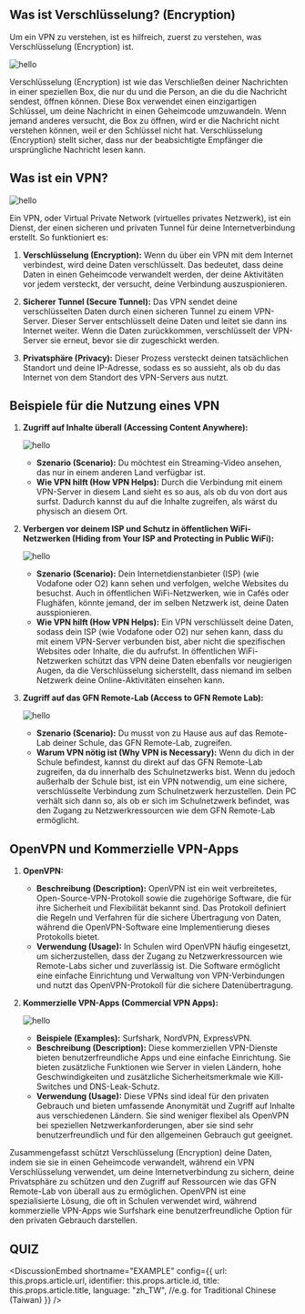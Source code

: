 ## Was ist Verschlüsselung? (Encryption)

Um ein VPN zu verstehen, ist es hilfreich, zuerst zu verstehen, was Verschlüsselung (Encryption) ist.

![hello](/how-encryption-works.png)

Verschlüsselung (Encryption) ist wie das Verschließen deiner Nachrichten in einer speziellen Box, die nur du und die Person, an die du die Nachricht sendest, öffnen können. Diese Box verwendet einen einzigartigen Schlüssel, um deine Nachricht in einen Geheimcode umzuwandeln. Wenn jemand anderes versucht, die Box zu öffnen, wird er die Nachricht nicht verstehen können, weil er den Schlüssel nicht hat. Verschlüsselung (Encryption) stellt sicher, dass nur der beabsichtigte Empfänger die ursprüngliche Nachricht lesen kann.

## Was ist ein VPN?

![hello](/a5E60vL_700bwp.png)

Ein VPN, oder Virtual Private Network (virtuelles privates Netzwerk), ist ein Dienst, der einen sicheren und privaten Tunnel für deine Internetverbindung erstellt. So funktioniert es:

1. **Verschlüsselung (Encryption):** Wenn du über ein VPN mit dem Internet verbindest, wird deine Daten verschlüsselt. Das bedeutet, dass deine Daten in einen Geheimcode verwandelt werden, der deine Aktivitäten vor jedem versteckt, der versucht, deine Verbindung auszuspionieren.

2. **Sicherer Tunnel (Secure Tunnel):** Das VPN sendet deine verschlüsselten Daten durch einen sicheren Tunnel zu einem VPN-Server. Dieser Server entschlüsselt deine Daten und leitet sie dann ins Internet weiter. Wenn die Daten zurückkommen, verschlüsselt der VPN-Server sie erneut, bevor sie dir zugeschickt werden.

3. **Privatsphäre (Privacy):** Dieser Prozess versteckt deinen tatsächlichen Standort und deine IP-Adresse, sodass es so aussieht, als ob du das Internet von dem Standort des VPN-Servers aus nutzt.

## Beispiele für die Nutzung eines VPN

1. **Zugriff auf Inhalte überall (Accessing Content Anywhere):**

   ![hello](/eu13.png)

   - **Szenario (Scenario):** Du möchtest ein Streaming-Video ansehen, das nur in einem anderen Land verfügbar ist.
   - **Wie VPN hilft (How VPN Helps):** Durch die Verbindung mit einem VPN-Server in diesem Land sieht es so aus, als ob du von dort aus surfst. Dadurch kannst du auf die Inhalte zugreifen, als wärst du physisch an diesem Ort.

2. **Verbergen vor deinem ISP und Schutz in öffentlichen WiFi-Netzwerken (Hiding from Your ISP and Protecting in Public WiFi):**

   ![hello](/anon.jpeg)

   - **Szenario (Scenario):** Dein Internetdienstanbieter (ISP) (wie Vodafone oder O2) kann sehen und verfolgen, welche Websites du besuchst. Auch in öffentlichen WiFi-Netzwerken, wie in Cafés oder Flughäfen, könnte jemand, der im selben Netzwerk ist, deine Daten ausspionieren.
   - **Wie VPN hilft (How VPN Helps):** Ein VPN verschlüsselt deine Daten, sodass dein ISP (wie Vodafone oder O2) nur sehen kann, dass du mit einem VPN-Server verbunden bist, aber nicht die spezifischen Websites oder Inhalte, die du aufrufst. In öffentlichen WiFi-Netzwerken schützt das VPN deine Daten ebenfalls vor neugierigen Augen, da die Verschlüsselung sicherstellt, dass niemand im selben Netzwerk deine Online-Aktivitäten einsehen kann.

3. **Zugriff auf das GFN Remote-Lab (Access to GFN Remote Lab):**

   ![hello](/tunnelGFN.png)

   - **Szenario (Scenario):** Du musst von zu Hause aus auf das Remote-Lab deiner Schule, das GFN Remote-Lab, zugreifen.
   - **Warum VPN nötig ist (Why VPN is Necessary):** Wenn du dich in der Schule befindest, kannst du direkt auf das GFN Remote-Lab zugreifen, da du innerhalb des Schulnetzwerks bist. Wenn du jedoch außerhalb der Schule bist, ist ein VPN notwendig, um eine sichere, verschlüsselte Verbindung zum Schulnetzwerk herzustellen. Dein PC verhält sich dann so, als ob er sich im Schulnetzwerk befindet, was den Zugang zu Netzwerkressourcen wie dem GFN Remote-Lab ermöglicht.

## OpenVPN und Kommerzielle VPN-Apps

1. **OpenVPN:**

   - **Beschreibung (Description):** OpenVPN ist ein weit verbreitetes, Open-Source-VPN-Protokoll sowie die zugehörige Software, die für ihre Sicherheit und Flexibilität bekannt sind. Das Protokoll definiert die Regeln und Verfahren für die sichere Übertragung von Daten, während die OpenVPN-Software eine Implementierung dieses Protokolls bietet.
   - **Verwendung (Usage):** In Schulen wird OpenVPN häufig eingesetzt, um sicherzustellen, dass der Zugang zu Netzwerkressourcen wie Remote-Labs sicher und zuverlässig ist. Die Software ermöglicht eine einfache Einrichtung und Verwaltung von VPN-Verbindungen und nutzt das OpenVPN-Protokoll für die sichere Datenübertragung.

2. **Kommerzielle VPN-Apps (Commercial VPN Apps):**

   ![hello](/commvpn.jpg)

   - **Beispiele (Examples):** Surfshark, NordVPN, ExpressVPN.
   - **Beschreibung (Description):** Diese kommerziellen VPN-Dienste bieten benutzerfreundliche Apps und eine einfache Einrichtung. Sie bieten zusätzliche Funktionen wie Server in vielen Ländern, hohe Geschwindigkeiten und zusätzliche Sicherheitsmerkmale wie Kill-Switches und DNS-Leak-Schutz.
   - **Verwendung (Usage):** Diese VPNs sind ideal für den privaten Gebrauch und bieten umfassende Anonymität und Zugriff auf Inhalte aus verschiedenen Ländern. Sie sind weniger flexibel als OpenVPN bei speziellen Netzwerkanforderungen, aber sie sind sehr benutzerfreundlich und für den allgemeinen Gebrauch gut geeignet.

Zusammengefasst schützt Verschlüsselung (Encryption) deine Daten, indem sie sie in einen Geheimcode verwandelt, während ein VPN Verschlüsselung verwendet, um deine Internetverbindung zu sichern, deine Privatsphäre zu schützen und den Zugriff auf Ressourcen wie das GFN Remote-Lab von überall aus zu ermöglichen. OpenVPN ist eine spezialisierte Lösung, die oft in Schulen verwendet wird, während kommerzielle VPN-Apps wie Surfshark eine benutzerfreundliche Option für den privaten Gebrauch darstellen.

## QUIZ



<Quiz quiz={quiz} />


<DiscussionEmbed
  shortname="EXAMPLE"
  config={{
    url: this.props.article.url,
    identifier: this.props.article.id,
    title: this.props.article.title,
    language: "zh_TW", //e.g. for Traditional Chinese (Taiwan)
  }}
/>
